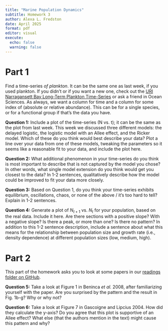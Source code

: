 ```yaml
---
title: "Marine Population Dynamics"
subtitle: Homework 3 
author: Alexa L. Fredston
date: April 2025
format: pdf
editor: visual
execute:
  echo: false
  warning: false
---
```


# Part 1

Find a time-series *of plankton*. It can be the same one as last week, if you used plankton. If you didn't or if you want a new one, check out the [URI Narragansett Bay Long-Term Plankton Time-Series](https://web.uri.edu/gso/research/plankton/data/) or ask a friend in Ocean Sciences. As always, we want a column for time and a column for some index of (absolute or relative abundance). This can be for a single species, or for a functional group if that's the data you have. 

**Question 1:** Include a plot of the time-series (N vs. t); it can be the same as the plot from last week. This week we discussed three different models: the delayed logistic, the logistic model with an Allee effect, and the Ricker model. Which of these do you think would best describe your data? Plot a line over your data from one of these models, tweaking the parameters so it seems like a reasonable fit to your data, and include the plot here. 

**Question 2:** What additional phenomenon in your time-series do you think is most important to describe that is not captured by the model you chose? In other words, what single model extension do you think would get you closest to the data? In 1-2 sentences, qualitatively describe how the model could be improved to fit your data more closely. 

**Question 3:** Based on Question 1, do you think your time-series exhibits equilibrium, oscillations, chaos, or none of the above / it's too hard to tell? Explain in 1-2 sentences. 

**Question 4:** Generate a plot of $N_{t+1}$ vs. $N_t$ for your population, based on the real data. Include it here. Are there sections with a positive slope? With a negative slope? Is there a peak, or more than one? Is there no pattern? In addition to this 1-2 sentence description, include a sentence about what this means for the relationship between population size and growth rate (i.e., density dependence) at different population sizes (low, medium, high). 

# Part 2

This part of the homework asks you to look at some papers in our [readings folder on GitHub](https://github.com/afredston/population-dynamics-course/tree/main/readings).

**Question 5:** Take a look at Figure 1 in Beninca *et al.* 2008, after familiarizing yourself with the paper. Are you surprised by the pattern and the result in Fig. 1b-g? Why or why not? 

**Question 6:** Take a look at Figure 7 in Gascoigne and Lipcius 2004. How did they calculate the y-axis? Do you agree that this plot is supportive of an Allee effect? What else (that the authors mention in the text) might cause this pattern and why? 


